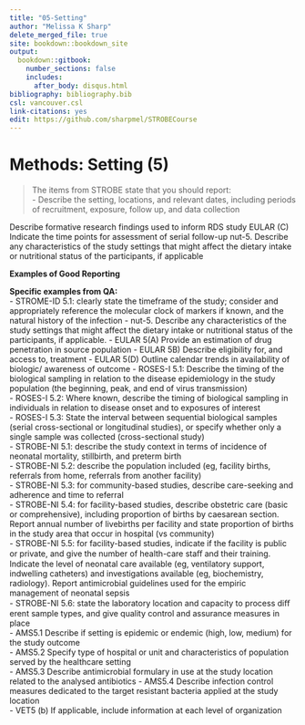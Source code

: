 ---
title: "05-Setting"
author: "Melissa K Sharp"
delete_merged_file: true
site: bookdown::bookdown_site
output:
  bookdown::gitbook:
    number_sections: false 
    includes: 
      after_body: disqus.html
bibliography: bibliography.bib
csl: vancouver.csl
link-citations: yes
edit: https://github.com/sharpmel/STROBECourse
---

# Methods: Setting (5)
> The items from STROBE state that you should report:  
- Describe the setting, locations, and relevant dates, including periods of recruitment, exposure, follow up, and data collection  

Describe formative research findings used to inform RDS study
EULAR (C) Indicate the time points for assessment of serial follow-up
nut-5. Describe any characteristics of the study settings that might affect the dietary intake or nutritional status of the participants, if applicable

**Examples of Good Reporting**  

**Specific examples from QA:**  
-	STROME-ID 5.1: clearly state the timeframe of the study; consider and appropriately reference the molecular clock of markers if known, and the natural history of the infection
-	nut-5. Describe any characteristics of the study settings that might affect the dietary intake or nutritional status of the participants, if applicable.
-	EULAR 5(A) Provide an estimation of drug penetration in source population
-	EULAR 5B) Describe eligibility for, and access to, treatment
-	EULAR 5(D) Outline calendar trends in availability of biologic/ awareness of outcome
-	ROSES-I 5.1: Describe the timing of the biological sampling in relation to the disease epidemiology in the study population (the beginning, peak, and end of virus transmission)  
-	ROSES-I 5.2: Where known, describe the timing of biological sampling in individuals in relation to disease onset and to exposures of interest  
-	ROSES-I 5.3: State the interval between sequential biological samples (serial cross-sectional or longitudinal studies), or specify whether only a single sample was collected (cross-sectional study)  
-	STROBE-NI 5.1: describe the study context in terms of incidence of neonatal mortality, stillbirth, and preterm birth  
-	STROBE-NI 5.2: describe the population included (eg, facility births, referrals from home, referrals from another facility)   
-	STROBE-NI 5.3: for community-based studies, describe care-seeking and adherence and time to referral  
-	STROBE-NI 5.4: for facility-based studies, describe obstetric care (basic or comprehensive), including proportion of births by caesarean section. Report annual number of livebirths per facility and state proportion of births in the study area that occur in hospital (vs community)  
-	STROBE-NI 5.5: for facility-based studies, indicate if the facility is public or private, and give the number of health-care staﬀ and their training. Indicate the level of neonatal care available (eg, ventilatory support, indwelling catheters) and investigations available (eg, biochemistry, radiology). Report antimicrobial guidelines used for the empiric management of neonatal sepsis  
-	STROBE-NI 5.6: state the laboratory location and capacity to process diﬀ erent sample types, and give quality control and assurance measures in place  
-	AMS5.1 Describe if setting is epidemic or endemic (high, low, medium) for the study outcome  
-	AMS5.2 Specify type of hospital or unit and characteristics of population served by the healthcare setting  
-	AMS5.3 Describe antimicrobial formulary in use at the study location related to the analysed antibiotics
-	AMS5.4 Describe infection control measures dedicated to the target resistant bacteria applied at the study location  
-	VET5 (b) If applicable, include information at each level of organization  